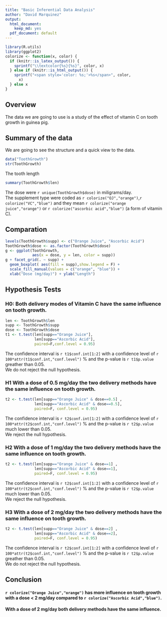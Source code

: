 ```yaml
---
title: "Basic Inferential Data Analysis"
author: "David Marquinez"
output:
  html_document:
    keep_md: yes
  pdf_document: default
---
```

```r
library(R.utils)
library(ggplot2)
colorize <- function(x, color) {
  if (knitr::is_latex_output()) {
    sprintf("\\textcolor{%s}{%s}", color, x)
  } else if (knitr::is_html_output()) {
    sprintf("<span style='color: %s;'>%s</span>", color, 
      x)
  } else x
}
```

## Overview  

The data we are going to use is a study of the effect of vitamin C on tooth growth in guinea pig.  

## Summary of the data  

We are going to see the structure and a quick view to the data.
```r
data("ToothGrowth")
str(ToothGrowth)
```  
The tooth length 
```r
summary(ToothGrowth$len)
```  
The dose were `r unique(ToothGrowth$dose)` in miligrams/day.  
The supplement type were coded as `r colorize("OJ","orange")`,`r colorize("VC","blue")` and they mean `r colorize("orange juice","orange")` or `r colorize("ascorbic acid","blue")` (a form of vitamin C).  

## Comparation   

```r
levels(ToothGrowth$supp) <- c("Orange Juice", "Ascorbic Acid")
ToothGrowth$dose <- as.factor(ToothGrowth$dose)
g <- ggplot(ToothGrowth, 
            aes(x = dose, y = len, color = supp))
g + facet_grid(. ~ supp) + 
  geom_boxplot( aes(fill = supp),show.legend = F) +
  scale_fill_manual(values = c("orange", "blue")) +
  xlab("Dose (mg/day)") + ylab("Length")
```  

## Hypothesis Tests  

### H0: Both delivery modes of Vitamin C have the same influence on tooth growth. 

```r
len <- ToothGrowth$len
supp <- ToothGrowth$supp
dose <- ToothGrowth$dose
t1 <- t.test(len[supp=="Orange Juice"],
             len[supp=="Ascorbic Acid"],
             paired=F,conf.level = 0.95)
```  

The confidence interval is `r t1$conf.int[1:2]` with a confidence level of `r 100*attr(t1$conf.int,"conf.level")` % and the p-value is `r t1$p.value` greather than 0.05.  
We do not reject the null hypothesis.  

### H1 With a dose of 0.5 mg/day the two delivery methods have the same influence on tooth growth.  
```r
t2 <- t.test(len[supp=="Orange Juice" & dose==0.5] ,
             len[supp=="Ascorbic Acid" & dose==0.5],
             paired=F, conf.level = 0.95)
```  

The confidence interval is `r t2$conf.int[1:2]` with a confidence level of `r 100*attr(t2$conf.int,"conf.level")` % and the p-value is `r t2$p.value` much lower than 0.05.  
We  reject the null hypothesis.  

### H2 With a dose of 1 mg/day the two delivery methods have the same influence on tooth growth.  
```r
t2 <- t.test(len[supp=="Orange Juice" & dose==1] ,
             len[supp=="Ascorbic Acid" & dose==1], 
             paired=F, conf.level = 0.95)
```  

The confidence interval is `r t2$conf.int[1:2]` with a confidence level of `r 100*attr(t2$conf.int,"conf.level")` % and the p-value is `r t2$p.value` much lower than 0.05.  
We  reject the null hypothesis.  

### H3 With a dose of 2 mg/day the two delivery methods have the same influence on tooth growth.  
```r
t2 <- t.test(len[supp=="Orange Juice" & dose==2] ,
             len[supp=="Ascorbic Acid" & dose==2],
             paired=F, conf.level = 0.95)
```  

The confidence interval is `r t2$conf.int[1:2]` with a confidence level of `r 100*attr(t2$conf.int,"conf.level")` % and the p-value is `r t2$p.value` greather than 0.05.  
We  do not reject the null hypothesis.

## Conclusion  
#### **`r colorize("Orange Juice","orange")`** has more influence on tooth growth with a dose < 2 mg/day compared to **`r colorize("Ascorbic Acid","blue")`**.  
#### With a dose of 2 mg/day both delivery methods have the same influence.